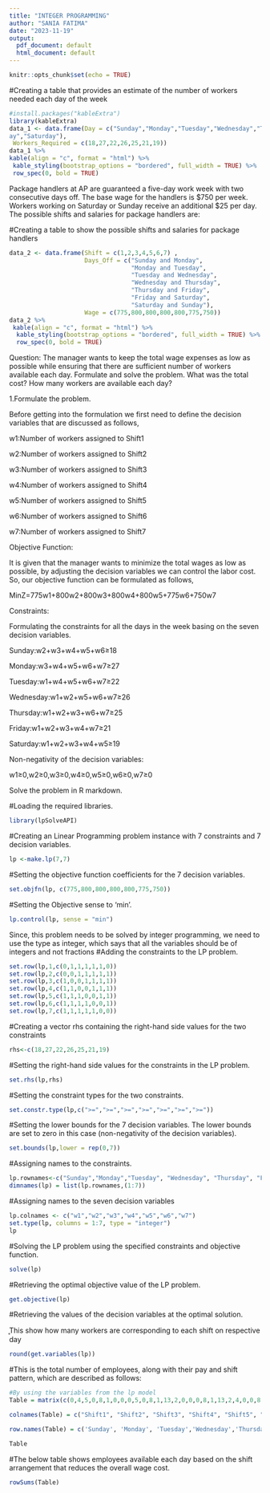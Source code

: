 ---
title: "INTEGER PROGRAMMING"
author: "SANIA FATIMA"
date: "2023-11-19"
output:
  pdf_document: default
  html_document: default
---

```{r setup, include=FALSE}
knitr::opts_chunk$set(echo = TRUE)
```

#Creating a table that provides an estimate of the number of workers needed each day of the week
```{r}
#install.packages("kableExtra")
library(kableExtra)
data_1 <- data.frame(Day = c("Sunday","Monday","Tuesday","Wednesday","Thursday","Frid
ay","Saturday"),
 Workers_Required = c(18,27,22,26,25,21,19))
data_1 %>%
kable(align = "c", format = "html") %>%
 kable_styling(bootstrap_options = "bordered", full_width = TRUE) %>%
 row_spec(0, bold = TRUE) 
```

Package handlers at AP are guaranteed a five-day work week with two consecutive days off. The
base wage for the handlers is $750 per week. Workers working on Saturday or Sunday receive an
additional $25 per day. The possible shifts and salaries for package handlers are:

#Creating a table to show the possible shifts and salaries for package handlers
```{r}
data_2 <- data.frame(Shift = c(1,2,3,4,5,6,7) , 
                     Days_Off = c("Sunday and Monday",
                                  "Monday and Tuesday",
                                  "Tuesday and Wednesday",
                                  "Wednesday and Thursday",
                                  "Thursday and Friday",
                                  "Friday and Saturday",
                                  "Saturday and Sunday"),
                     Wage = c(775,800,800,800,800,775,750))
data_2 %>%
 kable(align = "c", format = "html") %>%
  kable_styling(bootstrap_options = "bordered", full_width = TRUE) %>%
  row_spec(0, bold = TRUE) 

```


Question:
The manager wants to keep the total wage expenses as low as possible while ensuring that there
are sufficient number of workers available each day. Formulate and solve the problem. What was
the total cost? How many workers are available each day?


1.Formulate the problem.

Before getting into the formulation we first need to define the decision variables that are discussed as follows,

w1:Number of workers assigned to Shift1

w2:Number of workers assigned to Shift2

w3:Number of workers assigned to Shift3

w4:Number of workers assigned to Shift4

w5:Number of workers assigned to Shift5

w6:Number of workers assigned to Shift6

w7:Number of workers assigned to Shift7

Objective Function:

It is given that the manager wants to minimize the total wages as low as possible, by adjusting the decision variables we can control the labor cost. So, our objective function can be formulated as follows,

MinZ=775w1+800w2+800w3+800w4+800w5+775w6+750w7

Constraints:

Formulating the constraints for all the days in the week basing on the seven decision variables.

Sunday:w2+w3+w4+w5+w6≥18

Monday:w3+w4+w5+w6+w7≥27

Tuesday:w1+w4+w5+w6+w7≥22

Wednesday:w1+w2+w5+w6+w7≥26

Thursday:w1+w2+w3+w6+w7≥25

Friday:w1+w2+w3+w4+w7≥21

Saturday:w1+w2+w3+w4+w5≥19

Non-negativity of the decision variables:

w1≥0,w2≥0,w3≥0,w4≥0,w5≥0,w6≥0,w7≥0


Solve the problem in R markdown.

#Loading the required libraries.
```{r}
library(lpSolveAPI)
```

#Creating an Linear Programming problem instance with 7 constraints and 7 decision variables.
```{r}
lp <-make.lp(7,7)
```

#Setting the objective function coefficients for the 7 decision variables.
```{r}
set.objfn(lp, c(775,800,800,800,800,775,750))
```
#Setting the Objective sense to ‘min’.
```{r}
lp.control(lp, sense = "min")
```

Since, this problem needs to be solved by integer programming, we need to use the type as integer, which says that all the variables should be of integers and not fractions
#Adding the constraints to the LP problem.
```{r}
set.row(lp,1,c(0,1,1,1,1,1,0))
set.row(lp,2,c(0,0,1,1,1,1,1)) 
set.row(lp,3,c(1,0,0,1,1,1,1))
set.row(lp,4,c(1,1,0,0,1,1,1)) 
set.row(lp,5,c(1,1,1,0,0,1,1)) 
set.row(lp,6,c(1,1,1,1,0,0,1)) 
set.row(lp,7,c(1,1,1,1,1,0,0))
```
#Creating a vector rhs containing the right-hand side values for the two constraints
```{r}
rhs<-c(18,27,22,26,25,21,19)
```
#Setting the right-hand side values for the constraints in the LP problem.
```{r}
set.rhs(lp,rhs)
```
#Setting the constraint types for the two constraints.
```{r}
set.constr.type(lp,c(">=",">=",">=",">=",">=",">=",">="))
```
#Setting the lower bounds for the 7 decision variables. The lower bounds are set to zero in this case (non-negativity of the decision variables).
```{r}
set.bounds(lp,lower = rep(0,7))
```

#Assigning names to the constraints.
```{r}
lp.rownames<-c("Sunday","Monday","Tuesday", "Wednesday", "Thursday", "Friday", "Saturday")
dimnames(lp) = list(lp.rownames,(1:7))

```
#Assigning names to the seven decision variables
```{r}

lp.colnames <- c("w1","w2","w3","w4","w5","w6","w7")
set.type(lp, columns = 1:7, type = "integer")
lp
```
#Solving the LP problem using the specified constraints and objective function.
```{r}
solve(lp)
```


#Retrieving the optimal objective value of the LP problem.
```{r}
get.objective(lp)
```

#Retrieving the values of the decision variables at the optimal solution.

̥This show how many workers are corresponding to each shift on respective day
```{r}
round(get.variables(lp))

```
#This is the total number of employees, along with their pay and shift pattern, which are described as follows:
```{r}
#By using the variables from the lp model 
Table = matrix(c(0,4,5,0,8,1,0,0,0,5,0,8,1,13,2,0,0,0,8,1,13,2,4,0,0,8,1,13,2,4,5,0,0,1,13,2,3,4,0,0,0,13,2,4,5,0,8,0,0),ncol=7,byrow=TRUE)

colnames(Table) = c("Shift1", "Shift2", "Shift3", "Shift4", "Shift5", "Shift6", "Shift7")

row.names(Table) = c('Sunday', 'Monday', 'Tuesday','Wednesday','Thursday','Friday','Saturday')

Table

```


#The below table shows employees available each day based on the shift arrangement that reduces the overall wage cost.

```{r}

rowSums(Table)

```

